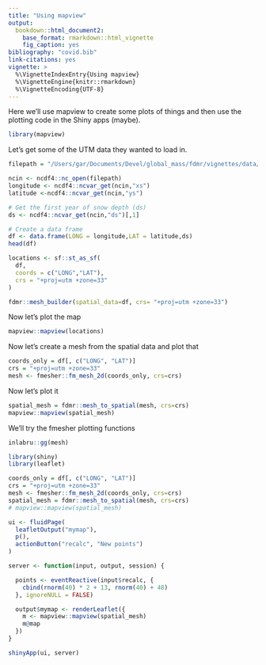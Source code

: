 ```yaml
---
title: "Using mapview"
output: 
  bookdown::html_document2:
    base_format: rmarkdown::html_vignette
    fig_caption: yes
bibliography: "covid.bib"
link-citations: yes
vignette: >
  %\VignetteIndexEntry{Using mapview}
  %\VignetteEngine{knitr::rmarkdown}
  %\VignetteEncoding{UTF-8}
---
```


Here we'll use mapview to create some plots of things and then use the plotting code in the 
Shiny apps (maybe).

```r
library(mapview)
```

Let's get some of the UTM data they wanted to load in.

```r
filepath = "/Users/gar/Documents/Devel/global_mass/fdmr/vignettes/data/Bayelva_snow.nc"
```

```r
ncin <- ncdf4::nc_open(filepath) 
longitude <- ncdf4::ncvar_get(ncin,"xs") 
latitude <-ncdf4::ncvar_get(ncin,"ys")

# Get the first year of snow depth (ds)
ds <- ncdf4::ncvar_get(ncin,"ds")[,1]

# Create a data frame
df <- data.frame(LONG = longitude,LAT = latitude,ds) 
head(df)
```

```r
locations <- sf::st_as_sf(
  df,
  coords = c("LONG","LAT"),
  crs = "+proj=utm +zone=33"
)
```

```r
fdmr::mesh_builder(spatial_data=df, crs= "+proj=utm +zone=33")
```

Now let's plot the map

```r
mapview::mapview(locations)
```

Now let's create a mesh from the spatial data and plot that

```r
coords_only = df[, c("LONG", "LAT")]
crs = "+proj=utm +zone=33"
mesh <- fmesher::fm_mesh_2d(coords_only, crs=crs)
```

Now let's plot it

```r
spatial_mesh = fdmr::mesh_to_spatial(mesh, crs=crs)
mapview::mapview(spatial_mesh)
```

We'll try the fmesher plotting functions

```r
inlabru::gg(mesh)
```

```r
library(shiny)
library(leaflet)

coords_only = df[, c("LONG", "LAT")]
crs = "+proj=utm +zone=33"
mesh <- fmesher::fm_mesh_2d(coords_only, crs=crs)
spatial_mesh = fdmr::mesh_to_spatial(mesh, crs=crs)
# mapview::mapview(spatial_mesh)

ui <- fluidPage(
  leafletOutput("mymap"),
  p(),
  actionButton("recalc", "New points")
)

server <- function(input, output, session) {

  points <- eventReactive(input$recalc, {
    cbind(rnorm(40) * 2 + 13, rnorm(40) + 48)
  }, ignoreNULL = FALSE)

  output$mymap <- renderLeaflet({
    m <- mapview::mapview(spatial_mesh)
    m@map
  })
}

shinyApp(ui, server)
```